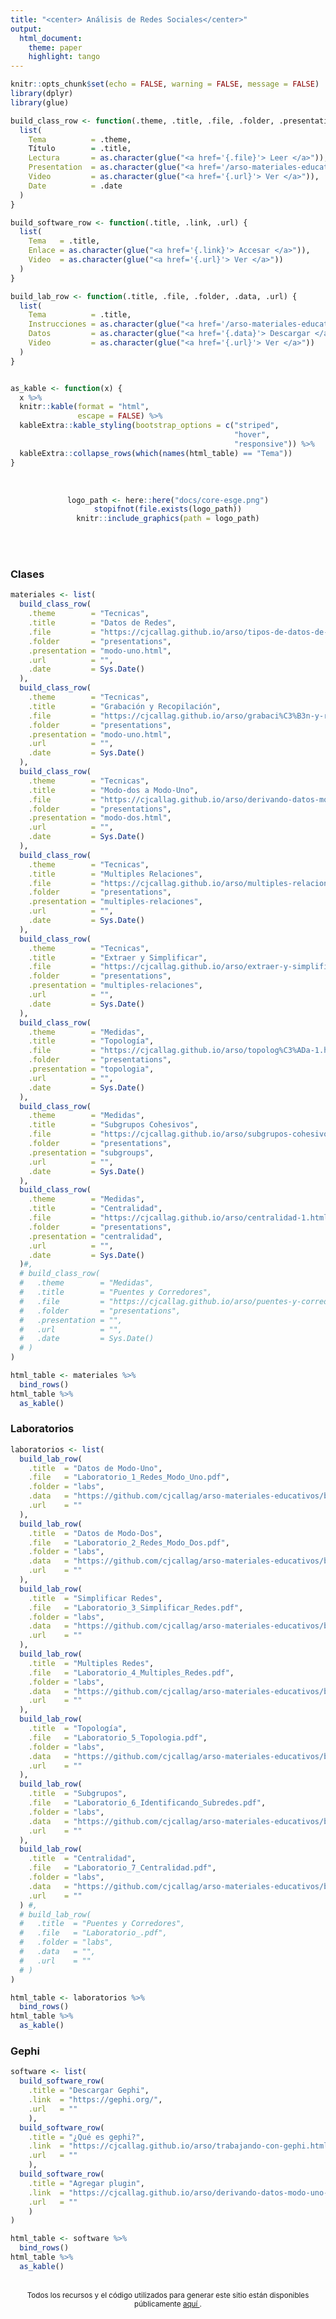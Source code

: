 ```yaml
---
title: "<center> Análisis de Redes Sociales</center>"
output:
  html_document:
    theme: paper
    highlight: tango
---
```


```r
knitr::opts_chunk$set(echo = FALSE, warning = FALSE, message = FALSE)
library(dplyr)
library(glue)

build_class_row <- function(.theme, .title, .file, .folder, .presentation, .url,.date) {
  list(
    Tema          = .theme,
    Título        = .title,
    Lectura       = as.character(glue("<a href='{.file}'> Leer </a>")),
    Presentation  = as.character(glue("<a href='/arso-materiales-educativos/{.folder}/{.presentation}'> Leer </a>")),
    Video         = as.character(glue("<a href='{.url}'> Ver </a>")),
    Date          = .date
  )
}

build_software_row <- function(.title, .link, .url) {
  list(
    Tema   = .title,
    Enlace = as.character(glue("<a href='{.link}'> Accesar </a>")),
    Video  = as.character(glue("<a href='{.url}'> Ver </a>"))
  )
}

build_lab_row <- function(.title, .file, .folder, .data, .url) {
  list(
    Tema          = .title,
    Instrucciones = as.character(glue("<a href='/arso-materiales-educativos/{.folder}/{.file}'> Leer </a>")),
    Datos         = as.character(glue("<a href='{.data}'> Descargar </a>")),
    Video         = as.character(glue("<a href='{.url}'> Ver </a>"))
  )
}


as_kable <- function(x) {
  x %>% 
  knitr::kable(format = "html",
               escape = FALSE) %>% 
  kableExtra::kable_styling(bootstrap_options = c("striped",
                                                  "hover",
                                                  "responsive")) %>% 
  kableExtra::collapse_rows(which(names(html_table) == "Tema"))
}
```

<br>

<center>

```r
logo_path <- here::here("docs/core-esge.png")
stopifnot(file.exists(logo_path))
knitr::include_graphics(path = logo_path)
```

</center>

<br><br>

### Clases
```r
materiales <- list(
  build_class_row(
    .theme        = "Tecnicas",
    .title        = "Datos de Redes",
    .file         = "https://cjcallag.github.io/arso/tipos-de-datos-de-redes-sociales.html",
    .folder       = "presentations",
    .presentation = "modo-uno.html",
    .url          = "",
    .date         = Sys.Date()
  ),
  build_class_row(
    .theme        = "Tecnicas",
    .title        = "Grabación y Recopilación",
    .file         = "https://cjcallag.github.io/arso/grabaci%C3%B3n-y-recopilaci%C3%B3n.html",
    .folder       = "presentations",
    .presentation = "modo-uno.html",
    .url          = "",
    .date         = Sys.Date()
  ),
  build_class_row(
    .theme        = "Tecnicas",
    .title        = "Modo-dos a Modo-Uno",
    .file         = "https://cjcallag.github.io/arso/derivando-datos-modo-uno-de-modo-dos.html",
    .folder       = "presentations",
    .presentation = "modo-dos.html",
    .url          = "",
    .date         = Sys.Date()
  ),
  build_class_row(
    .theme        = "Tecnicas",
    .title        = "Multiples Relaciones",
    .file         = "https://cjcallag.github.io/arso/multiples-relaciones.html",
    .folder       = "presentations",
    .presentation = "multiples-relaciones",
    .url          = "",
    .date         = Sys.Date()
  ),
  build_class_row(
    .theme        = "Tecnicas",
    .title        = "Extraer y Simplificar",
    .file         = "https://cjcallag.github.io/arso/extraer-y-simplificar-redes.html",
    .folder       = "presentations",
    .presentation = "multiples-relaciones",
    .url          = "",
    .date         = Sys.Date()
  ),
  build_class_row(
    .theme        = "Medidas",
    .title        = "Topología",
    .file         = "https://cjcallag.github.io/arso/topolog%C3%ADa-1.html",
    .folder       = "presentations",
    .presentation = "topologia",
    .url          = "",
    .date         = Sys.Date()
  ),
  build_class_row(
    .theme        = "Medidas",
    .title        = "Subgrupos Cohesivos",
    .file         = "https://cjcallag.github.io/arso/subgrupos-cohesivos.html",
    .folder       = "presentations",
    .presentation = "subgroups",
    .url          = "",
    .date         = Sys.Date()
  ),
  build_class_row(
    .theme        = "Medidas",
    .title        = "Centralidad",
    .file         = "https://cjcallag.github.io/arso/centralidad-1.html",
    .folder       = "presentations",
    .presentation = "centralidad",
    .url          = "",
    .date         = Sys.Date()
  )#,
  # build_class_row(
  #   .theme        = "Medidas",
  #   .title        = "Puentes y Corredores",
  #   .file         = "https://cjcallag.github.io/arso/puentes-y-corredores-1.html",
  #   .folder       = "presentations",
  #   .presentation = "",
  #   .url          = "",
  #   .date         = Sys.Date()
  # )
)

html_table <- materiales %>% 
  bind_rows()
html_table %>% 
  as_kable()
```


### Laboratorios

```r
laboratorios <- list(
  build_lab_row(
    .title  = "Datos de Modo-Uno",
    .file   = "Laboratorio_1_Redes_Modo_Uno.pdf",
    .folder = "labs",
    .data   = "https://github.com/cjcallag/arso-materiales-educativos/blob/main/docs/labs/data/recording_data.zip?raw=true",
    .url    = ""
  ),
  build_lab_row(
    .title  = "Datos de Modo-Dos",
    .file   = "Laboratorio_2_Redes_Modo_Dos.pdf",
    .folder = "labs",
    .data   = "https://github.com/cjcallag/arso-materiales-educativos/blob/main/docs/labs/data/two_mode.zip?raw=true",
    .url    = ""
  ),
  build_lab_row(
    .title  = "Simplificar Redes",
    .file   = "Laboratorio_3_Simplificar_Redes.pdf",
    .folder = "labs",
    .data   = "https://github.com/cjcallag/arso-materiales-educativos/blob/main/docs/labs/data/simplifying.zip?raw=true",
    .url    = ""
  ),
  build_lab_row(
    .title  = "Multiples Redes",
    .file   = "Laboratorio_4_Multiples_Redes.pdf",
    .folder = "labs",
    .data   = "https://github.com/cjcallag/arso-materiales-educativos/blob/main/docs/labs/data/multiple_networks.zip?raw=true",
    .url    = ""
  ),
  build_lab_row(
    .title  = "Topología",
    .file   = "Laboratorio_5_Topologia.pdf",
    .folder = "labs",
    .data   = "https://github.com/cjcallag/arso-materiales-educativos/blob/main/docs/labs/data/topology.zip?raw=true",
    .url    = ""
  ),
  build_lab_row(
    .title  = "Subgrupos",
    .file   = "Laboratorio_6_Identificando_Subredes.pdf",
    .folder = "labs",
    .data   = "https://github.com/cjcallag/arso-materiales-educativos/blob/main/docs/labs/data/subgroups.zip?raw=true",
    .url    = ""
  ),
  build_lab_row(
    .title  = "Centralidad",
    .file   = "Laboratorio_7_Centralidad.pdf",
    .folder = "labs",
    .data   = "https://github.com/cjcallag/arso-materiales-educativos/blob/main/docs/labs/data/centrality.zip?raw=true",
    .url    = ""
  ) #,
  # build_lab_row(
  #   .title  = "Puentes y Corredores",
  #   .file   = "Laboratorio_.pdf",
  #   .folder = "labs",
  #   .data   = "",
  #   .url    = ""
  # )
)

html_table <- laboratorios %>% 
  bind_rows()
html_table %>% 
  as_kable()
```

### Gephi

```r
software <- list(
  build_software_row(
    .title = "Descargar Gephi",
    .link  = "https://gephi.org/",
    .url   = ""
    ),
  build_software_row(
    .title = "¿Qué es gephi?",
    .link  = "https://cjcallag.github.io/arso/trabajando-con-gephi.html#gephi",
    .url   = ""
    ),
  build_software_row(
    .title = "Agregar plugin",
    .link  = "https://cjcallag.github.io/arso/derivando-datos-modo-uno-de-modo-dos.html#antes-de-empezar-1",
    .url   = ""
    )
)

html_table <- software %>% 
  bind_rows()
html_table %>% 
  as_kable()
```

<br>
<center>
<small>
Todos los recursos y el código utilizados para generar este sitio están disponibles públicamente <a href='https://github.com/cjcallag/arso-materiales-educativos'> aquí </a>.
</small>
</center>